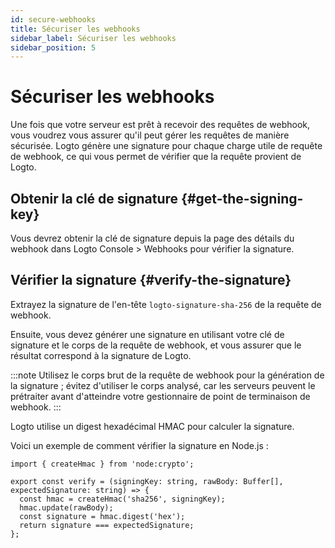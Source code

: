 ```yaml
---
id: secure-webhooks
title: Sécuriser les webhooks
sidebar_label: Sécuriser les webhooks
sidebar_position: 5
---
```


# Sécuriser les webhooks

Une fois que votre serveur est prêt à recevoir des requêtes de webhook, vous voudrez vous assurer qu'il peut gérer les requêtes de manière sécurisée. Logto génère une signature pour chaque charge utile de requête de webhook, ce qui vous permet de vérifier que la requête provient de Logto.

## Obtenir la clé de signature \{#get-the-signing-key}

Vous devrez obtenir la clé de signature depuis la page des détails du webhook dans <CloudLink to="/webhooks"> Logto Console > Webhooks</CloudLink> pour vérifier la signature.

## Vérifier la signature \{#verify-the-signature}

Extrayez la signature de l'en-tête `logto-signature-sha-256` de la requête de webhook.

Ensuite, vous devez générer une signature en utilisant votre clé de signature et le corps de la requête de webhook, et vous assurer que le résultat correspond à la signature de Logto.

:::note
Utilisez le corps brut de la requête de webhook pour la génération de la signature ; évitez d'utiliser le corps analysé, car les serveurs peuvent le prétraiter avant d'atteindre votre gestionnaire de point de terminaison de webhook.
:::

Logto utilise un digest hexadécimal HMAC pour calculer la signature.

Voici un exemple de comment vérifier la signature en Node.js :

```tsx
import { createHmac } from 'node:crypto';

export const verify = (signingKey: string, rawBody: Buffer[], expectedSignature: string) => {
  const hmac = createHmac('sha256', signingKey);
  hmac.update(rawBody);
  const signature = hmac.digest('hex');
  return signature === expectedSignature;
};
```
